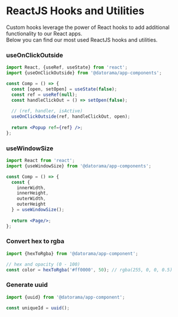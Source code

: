 
<Meta title="Hooks and Utils" />

# ReactJS Hooks and Utilities

Custom hooks leverage the power of React hooks to add additional functionality to our React apps. <br/>Below you can find our most used ReactJS hooks and utilities.

### useOnClickOutside
````jsx harmony
import React, {useRef, useState} from 'react';
import {useOnClickOutside} from '@datorama/app-components';

const Comp = () => {
  const [open, setOpen] = useState(false);
  const ref = useRef(null);
  const handleClickOut = () => setOpen(false);
  
  // (ref, handler, isActive) 
  useOnClickOutside(ref, handleClickOut, open);
  
  return <Popup ref={ref} />;
};
````

### useWindowSize
````jsx harmony
import React from 'react';
import {useWindowSize} from '@datorama/app-components';

const Comp = () => {
  const {
    innerWidth,
    innerHeight,
    outerWidth,
    outerHeight
  } = useWindowSize();
  
  return <Page/>;
};
````

### Convert hex to rgba
````javascript
import {hexToRgba} from '@datorama/app-component';

// hex and opacity (0 - 100)
const color = hexToRgba('#ff0000', 50); // rgba(255, 0, 0, 0.5)
````

### Generate uuid
````javascript
import {uuid} from '@datorama/app-component';

const uniqueId = uuid();
````
